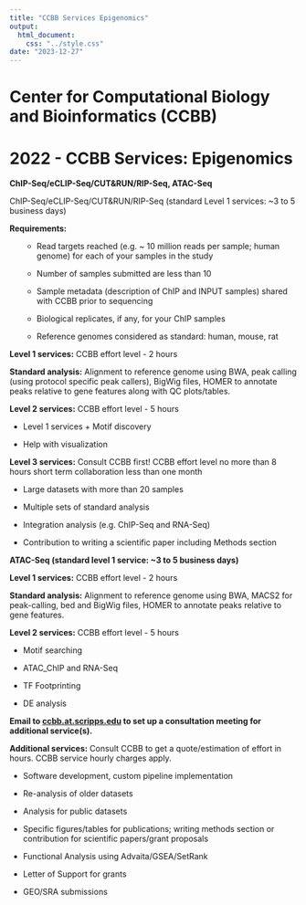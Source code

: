 ```yaml
---
title: "CCBB Services Epigenomics"
output: 
  html_document:
    css: "../style.css"
date: "2023-12-27"
---
```


# Center for Computational Biology and Bioinformatics (CCBB)

# 2022 - CCBB Services: Epigenomics


**ChIP-Seq/eCLIP-Seq/CUT&RUN/RIP-Seq, ATAC-Seq**


ChIP-Seq/eCLIP-Seq/CUT&RUN/RIP-Seq (standard Level 1 services: ~3 to 5 business days)




**Requirements:**
<ol>
* Read targets reached (e.g. ~ 10 million reads per sample; human genome) for each of your samples in the study

* Number of samples submitted are less than 10

* Sample metadata (description of ChIP and INPUT samples) shared with CCBB prior to sequencing

* Biological replicates, if any, for your ChIP samples

* Reference genomes considered as standard: human, mouse, rat

</ol>




**Level 1 services:** CCBB effort level - 2 hours


**Standard analysis:** Alignment to reference genome using BWA, peak calling (using protocol specific peak callers), BigWig files, HOMER to annotate peaks relative to gene features along with QC plots/tables.




**Level 2 services:** CCBB effort level - 5 hours

* Level 1 services + Motif discovery

* Help with visualization







**Level 3 services:** Consult CCBB first! CCBB effort level no more than 8 hours short term collaboration less than one month

* Large datasets with more than 20 samples

* Multiple sets of standard analysis

* Integration analysis (e.g. ChIP-Seq and RNA-Seq)

* Contribution to writing a scientific paper including Methods section







**ATAC-Seq (standard level 1 service: ~3 to 5 business days)**




**Level 1 services:** CCBB effort level - 2 hours


**Standard analysis:** Alignment to reference genome using BWA, MACS2 for peak-calling, bed and BigWig files, HOMER to annotate peaks relative to gene features.




**Level 2 services:** CCBB effort level - 5 hours

* Motif searching

* ATAC_ChIP and RNA-Seq

* TF Footprinting

* DE analysis







**Email to <a href="mailto:ccbb.at.scripps.edu">ccbb.at.scripps.edu</a> to set up a consultation meeting for additional service(s).**




**Additional services:** Consult CCBB to get a quote/estimation of effort in hours. CCBB service hourly charges apply.

* Software development, custom pipeline implementation

* Re-analysis of older datasets

* Analysis for public datasets

* Specific figures/tables for publications; writing methods section or contribution for scientific papers/grant proposals

* Functional Analysis using Advaita/GSEA/SetRank

* Letter of Support for grants

* GEO/SRA submissions


